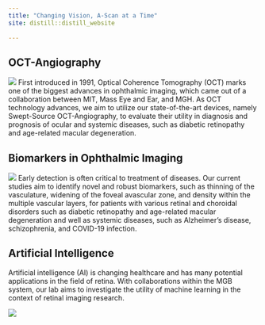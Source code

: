 ```yaml
---
title: "Changing Vision, A-Scan at a Time"
site: distill::distill_website
  
---
```

<script src="js/for_toc.js"></script>

## OCT-Angiography

:::float-right-gang
<img src="images/homepage-lab2.png"> 
First introduced in 1991, Optical Coherence Tomography (OCT) marks one of the biggest advances in ophthalmic imaging, which came out of a collaboration between MIT, Mass Eye and Ear, and MGH. As OCT technology advances, we aim to utilize our state-of-the-art devices, namely Swept-Source OCT-Angiography, to evaluate their utility in diagnosis and prognosis of ocular and systemic diseases, such as diabetic retinopathy and age-related macular degeneration. 
:::

## Biomarkers in Ophthalmic Imaging

:::float-left-gang
<img src="images/homepage-lab3.png">
Early detection is often critical to treatment of diseases. Our current studies aim to identify novel and robust biomarkers, such as thinning of the vasculature, widening of the foveal avascular zone, and density within the multiple vascular layers, for patients with various retinal and choroidal disorders such as diabetic retinopathy and age-related macular degeneration and well as systemic diseases, such as Alzheimer’s disease, schizophrenia, and COVID-19 infection. 
:::

## Artificial Intelligence

Artificial intelligence (AI) is changing healthcare and has many potential applications in the field of retina. With collaborations within the MGB system, our lab aims to investigate the utility of machine learning in the context of retinal imaging research.

<img src="images/homepage-lab.png"> 